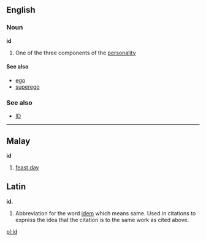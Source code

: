 ==English==
===Noun===
'''id'''

# One of the three components of the [[personality]]

====See also====
*[[ego]]
*[[superego]]

===See also===
*[[ID]]<!-- or [[I.D.]] -->

----

==Malay==
'''id'''

# [[feast day]]


==Latin==
'''id.'''

# Abbreviation for the word [[idem]] which means same. Used in citations to express the idea that the citation is to the same work as cited above.

[[pl:id]]